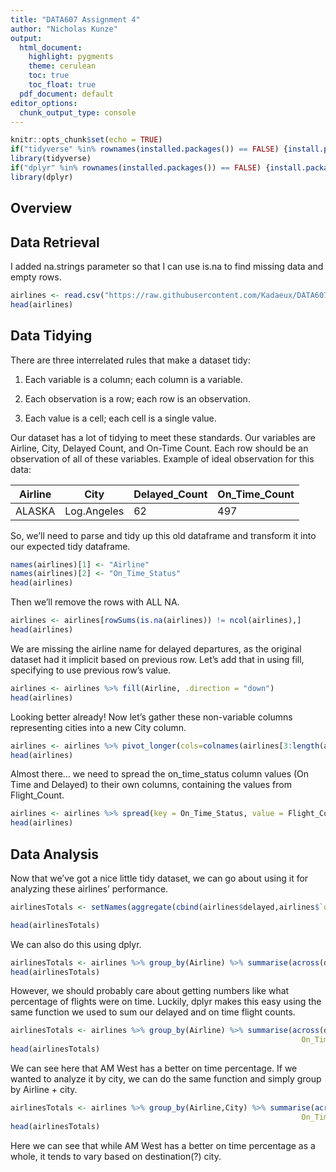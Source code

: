 ```yaml
---
title: "DATA607 Assignment 4"
author: "Nicholas Kunze"
output:
  html_document:
    highlight: pygments
    theme: cerulean
    toc: true
    toc_float: true
  pdf_document: default
editor_options: 
  chunk_output_type: console
---
```


```r
knitr::opts_chunk$set(echo = TRUE)
if("tidyverse" %in% rownames(installed.packages()) == FALSE) {install.packages("tidyverse")}
library(tidyverse)
if("dplyr" %in% rownames(installed.packages()) == FALSE) {install.packages("dplyr")}
library(dplyr)
```

## Overview

## Data Retrieval

I added na.strings parameter so that I can use is.na to find missing data and empty rows.

```r
airlines <- read.csv("https://raw.githubusercontent.com/Kadaeux/DATA607Ass4/master/ass4.csv", na.strings=c("","NA"))
head(airlines)
```

## Data Tidying

There are three interrelated rules that make a dataset tidy:

1.  Each variable is a column; each column is a variable.

2.  Each observation is a row; each row is an observation.

3.  Each value is a cell; each cell is a single value.

Our dataset has a lot of tidying to meet these standards. Our variables are Airline, City, Delayed Count, and On-Time Count. Each row should be an observation of all of these variables. Example of ideal observation for this data:

| Airline | City        | Delayed_Count | On_Time_Count |
|---------|-------------|---------------|---------------|
| ALASKA  | Log.Angeles | 62            | 497           |

So, we'll need to parse and tidy up this old dataframe and transform it into our expected tidy dataframe.

```r
names(airlines)[1] <- "Airline"
names(airlines)[2] <- "On_Time_Status"
head(airlines)
```

Then we'll remove the rows with ALL NA.

```r
airlines <- airlines[rowSums(is.na(airlines)) != ncol(airlines),]
head(airlines)
```

We are missing the airline name for delayed departures, as the original dataset had it implicit based on previous row. Let's add that in using fill, specifying to use previous row's value.

```r
airlines <- airlines %>% fill(Airline, .direction = "down")
head(airlines)
```

Looking better already! Now let's gather these non-variable columns representing cities into a new City column. 

```r
airlines <- airlines %>% pivot_longer(cols=colnames(airlines[3:length(airlines)]),names_to = "City", values_to = "Flight_Count")
head(airlines)
```

Almost there... we need to spread the on_time_status column values (On Time and Delayed) to their own columns, containing the values from Flight_Count.

```r
airlines <- airlines %>% spread(key = On_Time_Status, value = Flight_Count)
head(airlines)
```

## Data Analysis

Now that we've got a nice little tidy dataset, we can go about using it for analyzing these airlines' performance.

```r
airlinesTotals <- setNames(aggregate(cbind(airlines$delayed,airlines$`on time`),by=list(Airline=airlines$Airline),FUN=sum), c("Airline","delayed","on time"))

head(airlinesTotals)
```

We can also do this using dplyr.

```r
airlinesTotals <- airlines %>% group_by(Airline) %>% summarise(across(delayed:`on time`, sum))
head(airlinesTotals)
```

However, we should probably care about getting numbers like what percentage of flights were on time. Luckily, dplyr makes this easy using the same function we used to sum our delayed and on time flight counts.

```r
airlinesTotals <- airlines %>% group_by(Airline) %>% summarise(across(delayed:`on time`, sum),
                                                                 On_Time_Percentage = (`on time`/(`on time`+delayed)))
head(airlinesTotals)
```

We can see here that AM West has a better on time percentage. If we wanted to analyze it by city, we can do the same function and simply group by Airline + city.

```r
airlinesTotals <- airlines %>% group_by(Airline,City) %>% summarise(across(delayed:`on time`, sum),
                                                                 On_Time_Percentage = (`on time`/(`on time`+delayed)))
head(airlinesTotals)
```

Here we can see that while AM West has a better on time percentage as a whole, it tends to vary based on destination(?) city. 